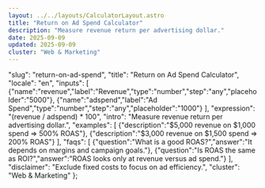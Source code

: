 ```yaml
---
layout: ../../layouts/CalculatorLayout.astro
title: "Return on Ad Spend Calculator"
description: "Measure revenue return per advertising dollar."
date: 2025-09-09
updated: 2025-09-09
cluster: "Web & Marketing"
---
```


  "slug": "return-on-ad-spend",
  "title": "Return on Ad Spend Calculator",
  "locale": "en",
  "inputs": [
    {"name":"revenue","label":"Revenue","type":"number","step":"any","placeholder":"5000"},
    {"name":"adspend","label":"Ad Spend","type":"number","step":"any","placeholder":"1000"}
  ],
  "expression": "(revenue / adspend) * 100",
  "intro": "Measure revenue return per advertising dollar.",
  "examples": [
    {"description":"$5,000 revenue on $1,000 spend ⇒ 500% ROAS"},
    {"description":"$3,000 revenue on $1,500 spend ⇒ 200% ROAS"}
  ],
  "faqs": [
    {"question":"What is a good ROAS?","answer":"It depends on margins and campaign goals."},
    {"question":"Is ROAS the same as ROI?","answer":"ROAS looks only at revenue versus ad spend."}
  ],
  "disclaimer": "Exclude fixed costs to focus on ad efficiency.",
  "cluster": "Web & Marketing"
};

<Calculator schema={schema} />

